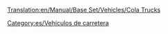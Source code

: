 [[Translation:en/Manual/Base Set/Vehicles/Cola Trucks]]

{{es/Vehículo de carretera|nombre    = Camión de Cola MightyMover
  |imagen    = MightyMover_Cola.png
  |precio    = 9.594 € (4.797 £)
  |velocidad = 48 km/h (30 mph)
  |coste     = 842 € (421 £)
  |diseño    = 1936
  |duración  = 15
  |capacidad = 17.000 litros de cola
}}
{{es/Vehículo de carretera|nombre    = Camión de Cola Powernaught
  |imagen    = Powernaught_Cola.png
  |precio    = 12.054 € (6.027 £)
  |velocidad = 88 km/h (55 mph)
  |coste     = 2.640 € (787 £)
  |diseño    = 1975
  |duración  = 15
  |capacidad = 19.000 litros de cola
}}
{{es/Vehículo de carretera|nombre    = Camión de Cola Wizzow
  |imagen    = Wizzow_Cola.png
  |precio    = 12.874 € (6.437 £)
  |velocidad = 112 km/h (70 mph)
  |coste     = 2.640 € (1.125 £)
  |diseño    = 2012
  |duración  = 15
  |capacidad = 22.000 litros de cola
}}


[[Category:es/Vehículos de carretera]]